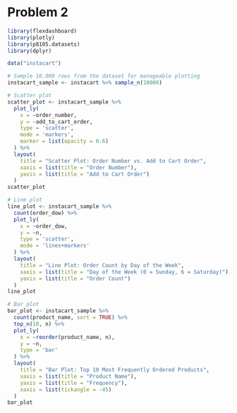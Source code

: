 
# Problem 2

```r
library(flexdashboard)
library(plotly)
library(p8105.datasets)
library(dplyr)

data("instacart") 
```

```r
# Sample 10,000 rows from the dataset for manageable plotting
instacart_sample <- instacart %>% sample_n(10000)

```

```r
# Scatter plot
scatter_plot <- instacart_sample %>%
  plot_ly(
    x = ~order_number,
    y = ~add_to_cart_order,
    type = 'scatter',
    mode = 'markers',
    marker = list(opacity = 0.6)
  ) %>%
  layout(
    title = "Scatter Plot: Order Number vs. Add to Cart Order",
    xaxis = list(title = "Order Number"),
    yaxis = list(title = "Add to Cart Order")
  )
scatter_plot


```
```r
# Line plot
line_plot <- instacart_sample %>%
  count(order_dow) %>%
  plot_ly(
    x = ~order_dow,
    y = ~n,
    type = 'scatter',
    mode = 'lines+markers'
  ) %>%
  layout(
    title = "Line Plot: Order Count by Day of the Week",
    xaxis = list(title = "Day of the Week (0 = Sunday, 6 = Saturday)"),
    yaxis = list(title = "Order Count")
  )
line_plot

```
```r
# Bar plot
bar_plot <- instacart_sample %>%
  count(product_name, sort = TRUE) %>%
  top_n(10, n) %>%
  plot_ly(
    x = ~reorder(product_name, n),
    y = ~n,
    type = 'bar'
  ) %>%
  layout(
    title = "Bar Plot: Top 10 Most Frequently Ordered Products",
    xaxis = list(title = "Product Name"),
    yaxis = list(title = "Frequency"),
    xaxis = list(tickangle = -45)
  )
bar_plot

```

